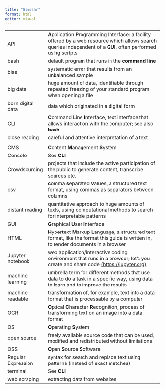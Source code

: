 ```yaml
---
title: "Glossar"
format: html
editor: visual
---
```


|                    |                                                                                                                                                                         |
|--------------|----------------------------------------------------------|
| API                | **A**pplication **P**rogramming **I**nterface: a facility offered by a web resource which allows search queries independent of a **GUI**, often performed using scripts |
| bash               | default program that runs in the **command line**                                                                                                                       |
| bias                |  systematic error that results from an unbalanced sample 
| big data           | huge amount of data, identifiable through repeated freezing of your standard program when opening a file                                                                |
| born digital data  | data which originated in a digital form                                                                                                                                 |
| CLI                | **C**ommand **L**ine **I**nterface, text interface that allows interaction with the computer; see also **bash**                                                         |
| close reading      | careful and attentive interpretation of a text
                                                  |
| CMS                | **C**ontent **M**anagement **S**ystem                                                                                                                                   |
| Console            | See **CLI**                                                                                                                                                             |
| Crowdsourcing      | projects that include the active participation of the public to generate content, transcribe sources etc.                                                               |
| csv                | **c**omma **s**eparated **v**alues, a structured text format, using commas as separators between columns                                                                |
| distant reading    | quantitative approach to huge amounts of texts, using computational methods to search for interpretable patterns                                                        |
| GUI                | **G**raphical **U**ser **I**nterface                                                                                                                                    |
| HTML               | **H**yper**t**ext **M**arkup **L**anguage, a structured text format, like the format this guide is written in, to render documents in a browser                         |
| Jupyter notebook   | web application/interactive coding environment that runs in a browser; let's you create and share code [(https://jupyter.org)](https://jupyter.org)                     |
| machine learning | umbrella term for different methods that use data to do a task in a specific way, using data to learn and to improve the results
| machine readable   | transformation of, for example, text into a data format that is processable by a computer                                                                               |
| OCR                | **O**ptical **C**haracter **R**ecognition, process of transforming text on an image into a data format                                                                  |
| OS                 | **O**perating **S**ystem                                                                                                                                                |
| open source       | freely available source code that can be used, modified and redistributed without limitations
| OSS                | **O**pen **S**ource **S**oftware                                                                                                                                        |
| Regular Expression | syntax for search and replace text using patterns (instead of exact matches)                                                                                            |
| terminal           | See **CLI**                                                                                                                                                             |
| web scraping        |  extracting data from websites
